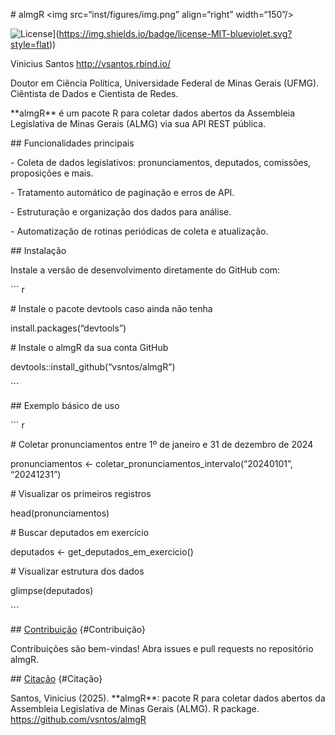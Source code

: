 \# almgR \<img src=“inst/figures/img.png” align=“right” width=“150”/\>

![License](%5Bhttps://img.shields.io/badge/license-MIT-blueviolet.svg?style=flat)\](<https://img.shields.io/badge/license-MIT-blueviolet.svg?style=flat>))

Vinicius Santos <http://vsantos.rbind.io/>

Doutor em Ciência Política, Universidade Federal de Minas Gerais (UFMG).
Ciêntista de Dados e Cientista de Redes.

\*\*almgR\*\* é um pacote R para coletar dados abertos da Assembleia
Legislativa de Minas Gerais (ALMG) via sua API REST pública.

\## Funcionalidades principais

\- Coleta de dados legislativos: pronunciamentos, deputados, comissões,
proposições e mais.

\- Tratamento automático de paginação e erros de API.

\- Estruturação e organização dos dados para análise.

\- Automatização de rotinas periódicas de coleta e atualização.

\## Instalação

Instale a versão de desenvolvimento diretamente do GitHub com:

\`\`\` r

\# Instale o pacote devtools caso ainda não tenha

install.packages(“devtools”)

\# Instale o almgR da sua conta GitHub

devtools::install_github(“vsntos/almgR”)

\`\`\`

\## Exemplo básico de uso

\`\`\` r

\# Coletar pronunciamentos entre 1º de janeiro e 31 de dezembro de 2024

pronunciamentos \<- coletar_pronunciamentos_intervalo(“20240101”,
“20241231”)

\# Visualizar os primeiros registros

head(pronunciamentos)

\# Buscar deputados em exercício

deputados \<- get_deputados_em_exercicio()

\# Visualizar estrutura dos dados

glimpse(deputados)

\`\`\`

\## [Contribuição](#Contribuição) {#Contribuição}

Contribuições são bem-vindas! Abra issues e pull requests no repositório
almgR.

\## [Citação](#Citação) {#Citação}

Santos, Vinicius (2025). \*\*almgR\*\*: pacote R para coletar dados
abertos da Assembleia Legislativa de Minas Gerais (ALMG). R package.
<https://github.com/vsntos/almgR>
